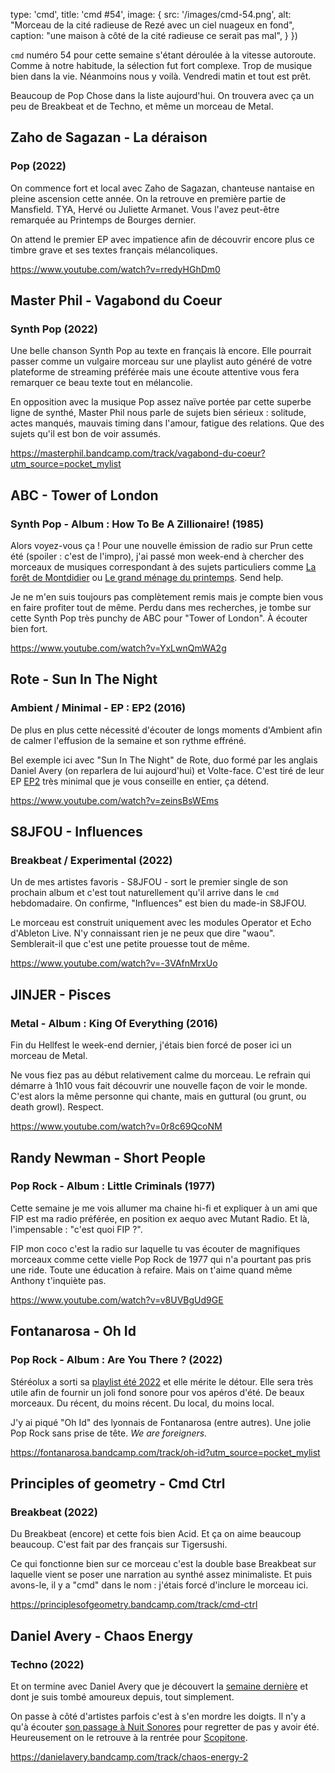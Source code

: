 
  type: 'cmd',
  title: 'cmd #54',
  image: {
    src: '/images/cmd-54.png',
    alt: "Morceau de la cité radieuse de Rezé avec un ciel nuageux en fond",
    caption: "une maison à côté de la cité radieuse ce serait pas mal",
  }
})


`cmd` numéro 54 pour cette semaine s'étant déroulée à la vitesse autoroute.
Comme à notre habitude, la sélection fut fort complexe. Trop de musique bien
dans la vie. Néanmoins nous y voilà. Vendredi matin et tout est prêt.

Beaucoup de Pop Chose dans la liste aujourd'hui. On trouvera avec ça un peu de
Breakbeat et de Techno, et même un morceau de Metal.



## Zaho de Sagazan - La déraison

### Pop (2022)

On commence fort et local avec Zaho de Sagazan, chanteuse nantaise en pleine
ascension cette année. On la retrouve en première partie de Mansfield. TYA,
Hervé ou Juliette Armanet. Vous l'avez peut-être remarquée au Printemps de
Bourges dernier.

On attend le premier EP avec impatience afin de découvrir encore plus ce timbre
grave et ses textes français mélancoliques.

https://www.youtube.com/watch?v=rredyHGhDm0



## Master Phil - Vagabond du Coeur

### Synth Pop (2022)

Une belle chanson Synth Pop au texte en français là encore. Elle pourrait
passer comme un vulgaire morceau sur une playlist auto généré de votre
plateforme de streaming préférée mais une écoute attentive vous fera remarquer
ce beau texte tout en mélancolie.

En opposition avec la musique Pop assez naïve portée par cette superbe ligne de
synthé, Master Phil nous parle de sujets bien sérieux : solitude, actes
manqués, mauvais timing dans l'amour, fatigue des relations. Que des sujets
qu'il est bon de voir assumés.

https://masterphil.bandcamp.com/track/vagabond-du-coeur?utm_source=pocket_mylist



## ABC - Tower of London

### Synth Pop - Album : How To Be A Zillionaire! (1985)

Alors voyez-vous ça ! Pour une nouvelle émission de radio sur Prun cette été
(spoiler : c'est de l'impro), j'ai passé mon week-end à chercher des morceaux
de musiques correspondant à des sujets particuliers comme [La forêt de
Montdidier](https://www.youtube.com/watch?v=wmmmQCbyxgA) ou [Le grand ménage du
printemps](https://www.youtube.com/watch?v=1avCEozgpdI). Send help.

Je ne m'en suis toujours pas complètement remis mais je compte bien vous en
faire profiter tout de même. Perdu dans mes recherches, je tombe sur cette
Synth Pop très punchy de ABC pour "Tower of London". À écouter bien fort.

https://www.youtube.com/watch?v=YxLwnQmWA2g


## Rote - Sun In The Night

### Ambient / Minimal - EP : EP2 (2016)

De plus en plus cette nécessité d'écouter de longs moments d'Ambient afin de
calmer l'effusion de la semaine et son rythme effréné.

Bel exemple ici avec "Sun In The Night" de Rote, duo formé par les anglais
Daniel Avery (on reparlera de lui aujourd'hui) et Volte-face. C'est tiré de
leur EP [EP2](https://rote.bandcamp.com/album/ep2) très minimal que je vous
conseille en entier, ça détend.

https://www.youtube.com/watch?v=zeinsBsWEms



## S8JFOU - Influences

### Breakbeat / Experimental (2022)

Un de mes artistes favoris - S8JFOU - sort le premier single de son prochain
album et c'est tout naturellement qu'il arrive dans le `cmd` hebdomadaire. On
confirme, "Influences" est bien du made-in S8JFOU.

Le morceau est construit uniquement avec les modules Operator et Echo d'Ableton
Live. N'y connaissant rien je ne peux que dire "waou". Semblerait-il que c'est
une petite prouesse tout de même.

https://www.youtube.com/watch?v=-3VAfnMrxUo



## JINJER - Pisces

### Metal - Album : King Of Everything (2016)

Fin du Hellfest le week-end dernier, j'étais bien forcé de poser ici un morceau
de Metal.

Ne vous fiez pas au début relativement calme du morceau. Le refrain qui démarre
à 1h10 vous fait découvrir une nouvelle façon de voir le monde. C'est alors la
même personne qui chante, mais en guttural (ou grunt, ou death growl). Respect.

https://www.youtube.com/watch?v=0r8c69QcoNM




## Randy Newman - Short People

### Pop Rock - Album : Little Criminals (1977)

Cette semaine je me vois allumer ma chaine hi-fi et expliquer à un ami que FIP
est ma radio préférée, en position ex aequo avec Mutant Radio. Et là,
l'impensable : "c'est quoi FIP ?".

FIP mon coco c'est la radio sur laquelle tu vas écouter de magnifiques morceaux
comme cette vielle Pop Rock de 1977 qui n'a pourtant pas pris une ride. Toute
une éducation à refaire. Mais on t'aime quand même Anthony t'inquiète pas.

https://www.youtube.com/watch?v=v8UVBgUd9GE



## Fontanarosa - Oh Id

### Pop Rock - Album : Are You There ? (2022)

Stéréolux a sorti sa [playlist été
2022](https://open.spotify.com/playlist/56zfuNsGvOIqgB65knZmXs?go=1&nd=1&sp_cid=7604290d45fb568469ba5d1e8f8831d0&utm_source=pocket_mylist)
et elle mérite le détour. Elle sera très utile afin de fournir un joli fond
sonore pour vos apéros d'été. De beaux morceaux. Du récent, du moins récent. Du
local, du moins local.

J'y ai piqué "Oh Id" des lyonnais de Fontanarosa (entre autres). Une jolie Pop
Rock sans prise de tête. _We are foreigners._

https://fontanarosa.bandcamp.com/track/oh-id?utm_source=pocket_mylist



## Principles of geometry - Cmd Ctrl

### Breakbeat (2022)

Du Breakbeat (encore) et cette fois bien Acid. Et ça on aime beaucoup beaucoup.
C'est fait par des français sur Tigersushi.

Ce qui fonctionne bien sur ce morceau c'est la double base Breakbeat sur
laquelle vient se poser une narration au synthé assez minimaliste. Et puis
avons-le, il y a "cmd" dans le nom : j'étais forcé d'inclure le morceau ici.

https://principlesofgeometry.bandcamp.com/track/cmd-ctrl



## Daniel Avery - Chaos Energy

### Techno (2022)

Et on termine avec Daniel Avery que je découvert la [semaine
dernière](https://cmd.wuips.com/post/2022-06-24-cmd-53) et dont je suis tombé
amoureux depuis, tout simplement.

On passe à côté d'artistes parfois c'est à s'en mordre les doigts. Il n'y a
qu'à écouter [son passage à Nuit
Sonores](https://www.youtube.com/watch?v=s0-IDZ4Sano) pour regretter de pas y
avoir été. Heureusement on le retrouve à la rentrée pour
[Scopitone](https://www.stereolux.org/scopitone/programmation-2022).

https://danielavery.bandcamp.com/track/chaos-energy-2





